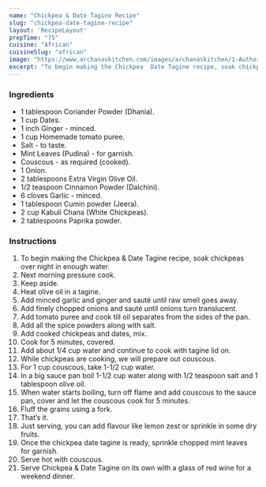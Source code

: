 ---
name: "Chickpea & Date Tagine Recipe"
slug: "chickpea-date-tagine-recipe"
layout: 'RecipeLayout'
prepTime: "75"
cuisine: "African"
cuisineSlug: "african"
image: "https://www.archanaskitchen.com/images/archanaskitchen/1-Author/jyothir/Chickpea__Date_Tagine.jpg"
excerpt: "To begin making the Chickpea  Date Tagine recipe, soak chickpeas over night in enough water"
---

### Ingredients

- 1 tablespoon Coriander Powder (Dhania).
- 1 cup Dates.
- 1 inch Ginger - minced.
- 1 cup Homemade tomato puree.
- Salt - to taste.
- Mint Leaves (Pudina) - for garnish.
- Couscous - as required (cooked).
- 1 Onion.
- 2 tablespoons Extra Virgin Olive Oil.
- 1/2 teaspoon Cinnamon Powder (Dalchini).
- 6 cloves Garlic - minced.
- 1 tablespoon Cumin powder (Jeera).
- 2 cup Kabuli Chana (White Chickpeas).
- 2 tablespoons Paprika powder.

### Instructions

1. To begin making the Chickpea & Date Tagine recipe, soak chickpeas over night in enough water.
1. Next morning pressure cook.
1. Keep aside.
1. Heat olive oil in a tagine.
1. Add minced garlic and ginger and sauté until raw smell goes away.
1. Add finely chopped onions and sauté until onions turn translucent.
1. Add tomato puree and cook till oil separates from the sides of the pan.
1. Add all the spice powders along with salt.
1. Add cooked chickpeas and dates, mix.
1. Cook for 5 minutes, covered.
1. Add about 1/4 cup water and continue to cook with tagine lid on.
1. While chickpeas are cooking, we will prepare out couscous.
1. For 1 cup couscous, take 1-1/2 cup water.
1. In a big sauce pan boil 1-1/2 cup water along with 1/2 teaspoon salt and 1 tablespoon olive oil.
1. When water starts boiling, turn off flame and add couscous to the sauce pan, cover and let the couscous cook for 5 minutes.
1. Fluff the grains using a fork.
1. That’s it.
1. Just serving, you can add flavour like lemon zest or sprinkle in some dry fruits.
1. Once the chickpea date tagine is ready, sprinkle chopped mint leaves for garnish.
1. Serve hot with couscous.
1. Serve Chickpea & Date Tagine on its own with a glass of red wine for a weekend dinner.
